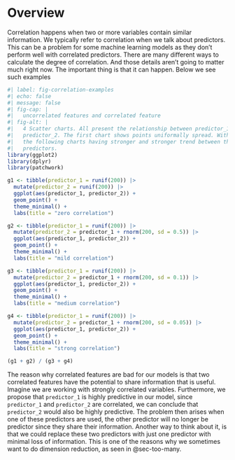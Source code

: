 # Overview {#sec-correlated}

Correlation happens when two or more variables contain similar information. We typically refer to correlation when we talk about predictors. This can be a problem for some machine learning models as they don't perform well with correlated predictors. There are many different ways to calculate the degree of correlation. And those details aren't going to matter much right now. The important thing is that it can happen. Below we see such examples

```r
#| label: fig-correlation-examples
#| echo: false
#| message: false
#| fig-cap: |
#|   uncorrelated features and correlated feature
#| fig-alt: |
#|   4 Scatter charts. All present the relationship between predictor_1 and 
#|   predictor_2. The first chart shows points uniformally spread. With each of
#|   the following charts having stronger and stronger trend between the two
#|   predictors.
library(ggplot2)
library(dplyr)
library(patchwork)

g1 <- tibble(predictor_1 = runif(200)) |>
  mutate(predictor_2 = runif(200)) |>
  ggplot(aes(predictor_1, predictor_2)) +
  geom_point() +
  theme_minimal() +
  labs(title = "zero correlation")

g2 <- tibble(predictor_1 = runif(200)) |>
  mutate(predictor_2 = predictor_1 + rnorm(200, sd = 0.5)) |>
  ggplot(aes(predictor_1, predictor_2)) +
  geom_point() +
  theme_minimal() +
  labs(title = "mild correlation")

g3 <- tibble(predictor_1 = runif(200)) |>
  mutate(predictor_2 = predictor_1 + rnorm(200, sd = 0.1)) |>
  ggplot(aes(predictor_1, predictor_2)) +
  geom_point() +
  theme_minimal() +
  labs(title = "medium correlation")

g4 <- tibble(predictor_1 = runif(200)) |>
  mutate(predictor_2 = predictor_1 + rnorm(200, sd = 0.05)) |>
  ggplot(aes(predictor_1, predictor_2)) +
  geom_point() +
  theme_minimal() +
  labs(title = "strong correlation")

(g1 + g2) / (g3 + g4)
```

The reason why correlated features are bad for our models is that two correlated features have the potential to share information that is useful. Imagine we are working with strongly correlated variables. Furthermore, we propose that `predictor_1` is highly predictive in our model, since `predictor_1` and `predictor_2` are correlated, we can conclude that `predictor_2` would also be highly predictive. The problem then arises when one of these predictors are used, the other predictor will no longer be predictor since they share their information. Another way to think about it, is that we could replace these two predictors with just one predictor with minimal loss of information. This is one of the reasons why we sometimes want to do dimension reduction, as seen in @sec-too-many.


